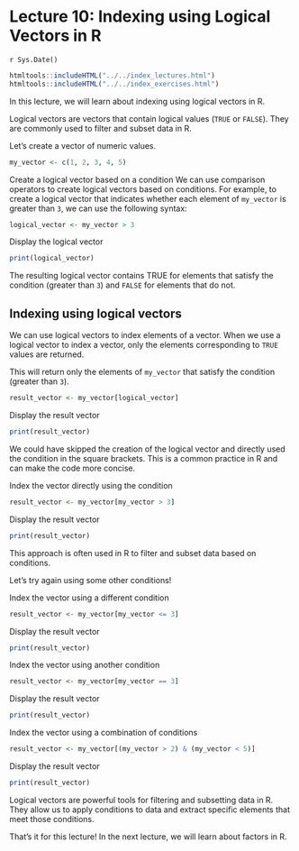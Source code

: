 # Lecture 10: Indexing using Logical Vectors in R
`r Sys.Date()`

```r
htmltools::includeHTML("../../index_lectures.html")
htmltools::includeHTML("../../index_exercises.html")
```


In this lecture, we will learn about indexing using logical vectors in R.

Logical vectors are vectors that contain logical values (`TRUE` or `FALSE`).
They are commonly used to filter and subset data in R.

Let's create a vector of numeric values.

```r
my_vector <- c(1, 2, 3, 4, 5)
```

Create a logical vector based on a condition We can use comparison operators
to create logical vectors based on conditions. For example, to create a
logical vector that indicates whether each element of `my_vector` is greater
than `3`, we can use the following syntax:

```r
logical_vector <- my_vector > 3
```

Display the logical vector

```r
print(logical_vector)
```

The resulting logical vector contains TRUE for elements that satisfy the
condition (greater than `3`) and `FALSE` for elements that do not.

## Indexing using logical vectors 

We can use logical vectors to index elements of a vector. When we use a
logical vector to index a vector, only the elements corresponding to `TRUE`
values are returned.

This will return only the elements of `my_vector` that satisfy the condition
(greater than `3`).

```r
result_vector <- my_vector[logical_vector]
```

Display the result vector

```r
print(result_vector)
```

We could have skipped the creation of the logical vector and directly used
the condition in the square brackets. This is a common practice in R and can
make the code more concise.

Index the vector directly using the condition

```r
result_vector <- my_vector[my_vector > 3]
```

Display the result vector

```r
print(result_vector)
```

This approach is often used in R to filter and subset data based on
conditions.

Let's try again using some other conditions!

Index the vector using a different condition

```r
result_vector <- my_vector[my_vector <= 3]
```

Display the result vector

```r
print(result_vector)
```

Index the vector using another condition

```r
result_vector <- my_vector[my_vector == 3]
```

Display the result vector

```r
print(result_vector)
```

Index the vector using a combination of conditions

```r
result_vector <- my_vector[(my_vector > 2) & (my_vector < 5)]
```

Display the result vector

```r
print(result_vector)
```

Logical vectors are powerful tools for filtering and subsetting data in R.
They allow us to apply conditions to data and extract specific elements that
meet those conditions.

That's it for this lecture! In the next lecture, we will learn about factors
in R.
